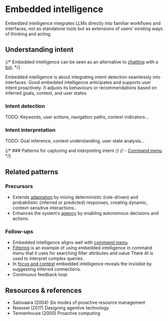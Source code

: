
<Meta title='Patterns/Embedded intelligence' />

# Embedded intelligence

Embedded intelligence integrates LLMs directly into familiar workflows and interfaces, not as standalone tools but as extensions of users’ existing ways of thinking and acting.

## Understanding intent

{/* Embedded intelligence can be seen as an alternative to [chatting](../?path=/docs/compositions-messaging--docs) with a [bot](../?path=/docs/patterns-bot--docs). */}

Embedded intelligence is about integrating intent detection seamlessly into interfaces. Good embedded intelligence anticipates and supports user intent proactively. It adjusts its behaviours or recommendations based on inferred goals, context, and user states.

### Intent detection

TODO: Keywords, user actions, navigation paths, context indicators...

### Intent interpretation

TODO: Goal inference, context understanding, user state analysis...

{/* ### Patterns for capturing and interpreting intent */}
{/* - [Command menu](../?path=/docs/patterns-command-menu--docs) */}

## Related patterns

### Precursors

- Extends [adaptation](../?path=/docs/foundations-adaptation--docs) by mixing deterministic (rule-driven) and probabilistic (inferred or predicted) responses, creating dynamic, context-sensitive interactions..
- Enhances the system’s [agency](../?path=/docs/foundations-agency--docs) by enabling autonomous decisions and actions.

### Follow-ups

- Embedded intelligence aligns well with [command menu](../?path=/docs/patterns-command-menu--docs).
- [Filtering](../?path=/docs/compositions-browsing-sensemaking-filtering--docs) is an example of using embedded intelligence in command menu that it uses for searching filter attributes and value There AI is used to interpret complex queries.
- In [focus and context](../?path=/docs/patterns-focus-and-context--docs) embedded intelligence reveals the invisible by suggesting inferred connections.
- Continuous feedback loop

## Resources & references

- Salovaara (2004) Six modes of proactive resource management
- Noessel (2017) Designing agentive technology
- Tennenhouse (2000) Proactive computing